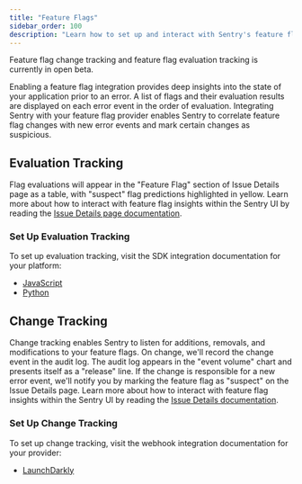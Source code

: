 ```yaml
---
title: "Feature Flags"
sidebar_order: 100
description: "Learn how to set up and interact with Sentry's feature flag evaluation tracking and feature flag change tracking."
---
```


<Alert level="info" title="Currently in Beta">

Feature flag change tracking and feature flag evaluation tracking is currently in open beta.

</Alert>

Enabling a feature flag integration provides deep insights into the state of your application prior to an error. A list of flags and their evaluation results are displayed on each error event in the order of evaluation. Integrating Sentry with your feature flag provider enables Sentry to correlate feature flag changes with new error events and mark certain changes as suspicious.

## Evaluation Tracking

Flag evaluations will appear in the "Feature Flag" section of Issue Details page as a table, with "suspect" flag predictions highlighted in yellow. Learn more about how to interact with feature flag insights within the Sentry UI by reading the [Issue Details page documentation](/product/issues/issue-details/#feature-flags).

### Set Up Evaluation Tracking

To set up evaluation tracking, visit the SDK integration documentation for your platform:
* [JavaScript](/platforms/javascript/feature-flags/)
* [Python](/platforms/python/feature-flags/)

## Change Tracking

Change tracking enables Sentry to listen for additions, removals, and modifications to your feature flags. On change, we'll record the change event in the audit log. The audit log appears in the "event volume" chart and presents itself as a "release" line. If the change is responsible for a new error event, we'll notify you by marking the feature flag as "suspect" on the Issue Details page. Learn more about how to interact with feature flag insights within the Sentry UI by reading the [Issue Details documentation](/product/issues/issue-details/#feature-flags).

### Set Up Change Tracking

To set up change tracking, visit the webhook integration documentation for your provider:
* [LaunchDarkly](/organization/integrations/feature-flag/launchdarkly/#change-tracking)
